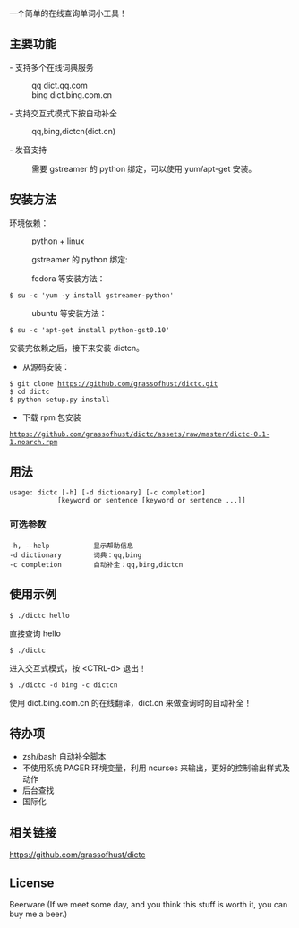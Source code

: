 一个简单的在线查询单词小工具！

== 主要功能 ==
- 支持多个在线词典服务
:qq    dict.qq.com
:bing  dict.bing.com.cn
- 支持交互式模式下按<Tab>自动补全
:qq,bing,dictcn(dict.cn)
- 发音支持
:需要 gstreamer 的 python 绑定，可以使用 yum/apt-get 安装。

== 安装方法 ==

环境依赖：

:python + linux

:gstreamer 的 python 绑定:

:fedora 等安装方法：
 $ su -c 'yum -y install gstreamer-python'
:ubuntu 等安装方法：
 $ su -c 'apt-get install python-gst0.10'

安装完依赖之后，接下来安装 dictcn。

* 从源码安装：
 $ git clone https://github.com/grassofhust/dictc.git
 $ cd dictc
 $ python setup.py install

* 下载 rpm 包安装
 https://github.com/grassofhust/dictc/assets/raw/master/dictc-0.1-1.noarch.rpm

== 用法 ==

 usage: dictc [-h] [-d dictionary] [-c completion]
             [keyword or sentence [keyword or sentence ...]]

=== 可选参数 ===

 -h, --help           显示帮助信息
 -d dictionary        词典：qq,bing
 -c completion        自动补全：qq,bing,dictcn

== 使用示例 ==

 $ ./dictc hello
直接查询 hello

 $ ./dictc
进入交互式模式，按 &lt;CTRL-d&gt; 退出！

 $ ./dictc -d bing -c dictcn
使用 dict.bing.com.cn 的在线翻译，dict.cn 来做查询时的自动补全！
== 待办项 ==

* zsh/bash 自动补全脚本
* 不使用系统 PAGER 环境变量，利用 ncurses 来输出，更好的控制输出样式及动作
* 后台查找
* 国际化

== 相关链接 ==

https://github.com/grassofhust/dictc

== License ==

Beerware (If we meet some day, and you think this stuff is worth it, you can buy me a beer.)

